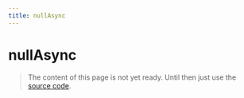 ```yaml
---
title: nullAsync
---
```


# nullAsync

> The content of this page is not yet ready. Until then just use the [source code](https://github.com/fabian-hiller/valibot/blob/main/library/src/schemas/null/nullAsync.ts).
